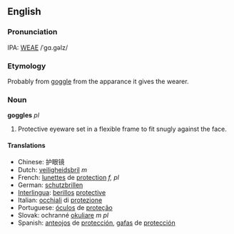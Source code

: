 ==English==

===Pronunciation===
IPA: [[WEAE]] /ˈgɑ.gəlz/

===Etymology===
Probably from [[goggle]] from the apparance it gives the wearer.

===Noun===
'''goggles''' ''pl''

# Protective eyeware set in a flexible frame to fit snugly against the face.
 
==== Translations ==== 
*Chinese: 护眼镜
*Dutch: [[veiligheidsbril]] ''m''
*French: [[lunettes]] de [[protection]] ''f, pl''
*German: [[schutzbrillen]]
*[[Interlingua]]: [[berillos]] [[protective]] 
*Italian: [[occhiali]] di [[protezione]] 
*Portuguese: [[óculos]] de [[proteção]] 
*Slovak: ochranné [[okuliare]] ''m pl''
*Spanish: [[anteojos]] de [[protección]], [[gafas]] de [[protección]]